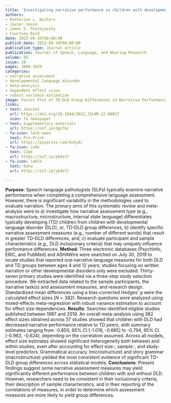 ```yaml
---
title: 'Investigating narrative performance in children with developmental language disorder: A systematic review and meta-analysis'
authors:
- Katherine L. Winters
- Javier Jasso
- James E. Pustejovsky
- Courtney Byrd
date: 2022-09-30T00:00:00
publish_date: 2022-09-30T00:00:00
publication_type: Journal article
publication: Journal of Speech, Language, and Hearing Research
volume: 65
issue: 10
pages: 3908-3929
categories:
- narrative assessment
- developmental language disorder
- meta-analysis
- dependent effect sizes
- robust variance estimation
image: Forest Plot of TD-DLD Group Differences in Narrative Performance
links:
- text: Journal
  url: https://doi.org/10.1044/2022_JSLHR-22-00017
  icon: fa newspaper
- text: Supplementary materials
  url: https://osf.io/dgz7m/
- fa-icon: lock-open
  text: Pre-Print
  url: https://psyarxiv.com/bcky8/
- fa-icon: code
  text: Code
  url: https://osf.io/ybdx7/
- fa-icon: table
  text: Data
  url: https://osf.io/ybdx7/

---
```



__Purpose__: Speech-language pathologists (SLPs) typically examine narrative performance when completing a comprehensive language assessment. However, there is significant variability in the methodologies used to evaluate narration. The primary aims of this systematic review and meta-analysis were to a) investigate how narrative assessment type (e.g., macrostructure, microstructure, internal state language) differentiates typically developing (TD) children from children with developmental language disorder (DLD), or, TD–DLD group differences, b) identify specific narrative assessment measures (e.g., number of different words) that result in greater TD–DLD differences, and, c) evaluate participant and sample characteristics (e.g., DLD inclusionary criteria) that may uniquely influence performance differences.
__Method__: Three electronic databases (PsychInfo, ERIC, and PubMed) and ASHAWire were searched on July 30, 2019 to locate studies that reported oral narrative language measures for both DLD and TD groups between ages 4 and 12 years; studies focusing on written narration or other developmental disorders only were excluded. Thirty-seven primary studies were identified via a three-step study selection procedure. We extracted data related to the sample participants, the narrative task(s) and assessment measures, and research design. Standardized mean differences using a bias-corrected Hedges’ $g$ were the calculated effect sizes ($N = 382$). Research questions were analyzed using mixed-effects meta-regression with robust variance estimation to account for effect size dependencies.
__Results__: Searches identified eligible studies published between 1987 and 2019. An overall meta-analysis using 382 effect sizes obtained across 37 studies showed that children with DLD had decreased narrative performance relative to TD peers, with summary estimates ranging from -0.850, 95% CI [-1.016, -0.685] to -0.794, 95% CI [-0.963, -0.624], depending on the correlation assumed. Across all models, effect size estimates showed significant heterogeneity both between and within studies, even after accounting for effect size-, sample-, and study-level predictors. Grammatical accuracy (microstructure) and story grammar (macrostructure) yielded the most consistent evidence of significant TD–DLD group differences across statistical models.
__Conclusions__: Present findings suggest some narrative assessment measures may yield significantly different performance between children with and without DLD. However, researchers need to be consistent in their inclusionary criteria, their description of sample characteristics, and in their reporting of the correlations of measures, in order to determine which assessment measures are more likely to yield group differences.

